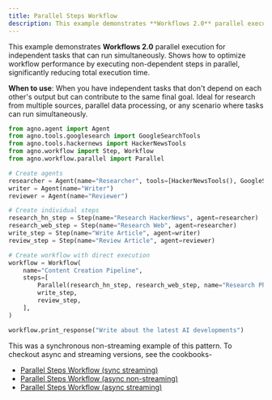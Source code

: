 ```yaml
---
title: Parallel Steps Workflow
description: This example demonstrates **Workflows 2.0** parallel execution for independent tasks that can run simultaneously. Shows how to optimize workflow performance by executing non-dependent steps in parallel, significantly reducing total execution time.
---
```


This example demonstrates **Workflows 2.0** parallel execution for independent tasks that 
can run simultaneously. Shows how to optimize workflow performance by executing 
non-dependent steps in parallel, significantly reducing total execution time.

**When to use**: When you have independent tasks that don't depend on each other's output
but can contribute to the same final goal. Ideal for research from multiple sources,
parallel data processing, or any scenario where tasks can run simultaneously.

```python parallel_steps_workflow.py
from agno.agent import Agent
from agno.tools.googlesearch import GoogleSearchTools
from agno.tools.hackernews import HackerNewsTools
from agno.workflow import Step, Workflow
from agno.workflow.parallel import Parallel

# Create agents
researcher = Agent(name="Researcher", tools=[HackerNewsTools(), GoogleSearchTools()])
writer = Agent(name="Writer")
reviewer = Agent(name="Reviewer")

# Create individual steps
research_hn_step = Step(name="Research HackerNews", agent=researcher)
research_web_step = Step(name="Research Web", agent=researcher)
write_step = Step(name="Write Article", agent=writer)
review_step = Step(name="Review Article", agent=reviewer)

# Create workflow with direct execution
workflow = Workflow(
    name="Content Creation Pipeline",
    steps=[
        Parallel(research_hn_step, research_web_step, name="Research Phase"),
        write_step,
        review_step,
    ],
)

workflow.print_response("Write about the latest AI developments")
```

This was a synchronous non-streaming example of this pattern. To checkout async and streaming versions, see the cookbooks-
- [Parallel Steps Workflow (sync streaming)](https://github.com/agno-agi/agno/tree/main/cookbook/workflows/04_workflows_parallel_execution/sync/parallel_steps_workflow_stream.py)
- [Parallel Steps Workflow (async non-streaming)](https://github.com/agno-agi/agno/tree/main/cookbook/workflows/04_workflows_parallel_execution/async/parallel_steps_workflow.py)
- [Parallel Steps Workflow (async streaming)](https://github.com/agno-agi/agno/tree/main/cookbook/workflows/04_workflows_parallel_execution/async/parallel_steps_workflow_stream.py)